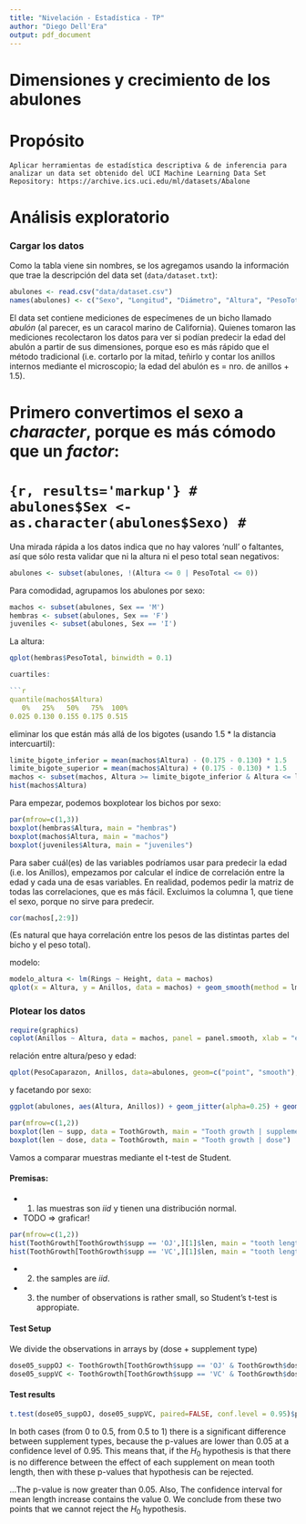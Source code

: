 ```yaml
---
title: "Nivelación - Estadística - TP"
author: "Diego Dell'Era"
output: pdf_document
---
```


Dimensiones y crecimiento de los abulones
=========================================

# Propósito

```
Aplicar herramientas de estadística descriptiva & de inferencia para analizar un data set obtenido del UCI Machine Learning Data Set Repository: https://archive.ics.uci.edu/ml/datasets/Abalone
```

# Análisis exploratorio

### Cargar los datos

Como la tabla viene sin nombres, se los agregamos usando la información que trae la descripción del data set (`data/dataset.txt`):

```r
abulones <- read.csv("data/dataset.csv")
names(abulones) <- c("Sexo", "Longitud", "Diámetro", "Altura", "PesoTotal", "PesoNeto", "PesoVísceras", "PesoCaparazón", "Edad")
```

El data set contiene mediciones de especímenes de un bicho llamado *abulón* (al parecer, es un caracol marino de California). Quienes tomaron las mediciones recolectaron los datos para ver si podían predecir la edad del abulón a partir de sus dimensiones, porque eso es más rápido que el método tradicional (i.e. cortarlo por la mitad, teñirlo y contar los anillos internos mediante el microscopio; la edad del abulón es = nro. de anillos + 1.5).

# Primero convertimos el sexo a *character*, porque es más cómodo que un *factor*:
# ```{r, results='markup'}
# abulones$Sex <- as.character(abulones$Sexo)
# ```

Una mirada rápida a los datos indica que no hay valores 'null' o faltantes, así que sólo resta validar que ni la altura ni el peso total sean negativos:

```r
abulones <- subset(abulones, !(Altura <= 0 | PesoTotal <= 0))
```

Para comodidad, agrupamos los abulones por sexo:

```r
machos <- subset(abulones, Sex == 'M')
hembras <- subset(abulones, Sex == 'F')
juveniles <- subset(abulones, Sex == 'I')
```

La altura:

```r
qplot(hembras$PesoTotal, binwidth = 0.1)

cuartiles:

```r
quantile(machos$Altura)
   0%   25%   50%   75%  100% 
0.025 0.130 0.155 0.175 0.515 
```

eliminar los que están más allá de los bigotes (usando 1.5 * la distancia intercuartil):

```r
limite_bigote_inferior = mean(machos$Altura) - (0.175 - 0.130) * 1.5
limite_bigote_superior = mean(machos$Altura) + (0.175 - 0.130) * 1.5
machos <- subset(machos, Altura >= limite_bigote_inferior & Altura <= limite_bigote_superior)
hist(machos$Altura)
```

Para empezar, podemos boxplotear los bichos por sexo:

```r
par(mfrow=c(1,3))
boxplot(hembras$Altura, main = "hembras")
boxplot(machos$Altura, main = "machos")
boxplot(juveniles$Altura, main = "juveniles")
```

Para saber cuál(es) de las variables podríamos usar para predecir la edad (i.e. los Anillos), empezamos por calcular el índice de correlación entre la edad y cada una de esas variables. En realidad, podemos pedir la matriz de todas las correlaciones, que es más fácil. Excluimos la columna 1, que tiene el sexo, porque no sirve para predecir.

```r
cor(machos[,2:9]) 
```

(Es natural que haya correlación entre los pesos de las distintas partes del bicho y el peso total).

modelo:

```r
modelo_altura <- lm(Rings ~ Height, data = machos)
qplot(x = Altura, y = Anillos, data = machos) + geom_smooth(method = lm)
```

### Plotear los datos

```r
require(graphics)
coplot(Anillos ~ Altura, data = machos, panel = panel.smooth, xlab = "edad en términos de altura")
```

relación entre altura/peso y edad:

```r
qplot(PesoCaparazon, Anillos, data=abulones, geom=c("point", "smooth"), method="lm")
```

y facetando por sexo:

```r
ggplot(abulones, aes(Altura, Anillos)) + geom_jitter(alpha=0.25) + geom_smooth(method=lm, se=FALSE) + facet_grid(. ~ Sexo)
```

```r
par(mfrow=c(1,2))
boxplot(len ~ supp, data = ToothGrowth, main = "Tooth growth | supplement type")
boxplot(len ~ dose, data = ToothGrowth, main = "Tooth growth | dose")
```

Vamos a comparar muestras mediante el t-test de Student.

#### Premisas:

- 1. las muestras son *iid* y tienen una distribución normal.

* TODO => graficar!

```r
par(mfrow=c(1,2))
hist(ToothGrowth[ToothGrowth$supp == 'OJ',][1]$len, main = "tooth length | OJ", ylab = "length", xlab = "")
hist(ToothGrowth[ToothGrowth$supp == 'VC',][1]$len, main = "tooth length | VC", ylab = "length", xlab = "")
```

- 2. the samples are *iid*.

- 3. the number of observations is rather small, so Student's t-test is appropiate.

#### Test Setup

We divide the observations in arrays by (dose + supplement type)

```r
dose05_suppOJ <- ToothGrowth[ToothGrowth$supp == 'OJ' & ToothGrowth$dose == 0.5,]$len
dose05_suppVC <- ToothGrowth[ToothGrowth$supp == 'VC' & ToothGrowth$dose == 0.5,]$len
```

#### Test results

```r
t.test(dose05_suppOJ, dose05_suppVC, paired=FALSE, conf.level = 0.95)$p.value
```

In both cases (from 0 to 0.5, from 0.5 to 1) there is a significant difference between supplement types, because the p-values are lower than 0.05 at a confidence level of 0.95. This means that, if the $H_0$ hypothesis is that there is no difference between the effect of each supplement on mean tooth length, then with these p-values that hypothesis can be rejected.

...The p-value is now greater than 0.05. Also, The confidence interval for mean length increase contains the value 0. We conclude from these two points that we cannot reject the $H_0$ hypothesis.